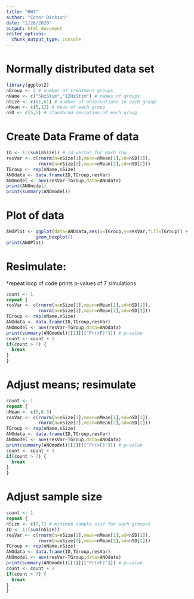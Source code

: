 ```yaml
---
title: "HW7"
author: "Conor Dickson"
date: "2/26/2020"
output: html_document
editor_options: 
  chunk_output_type: console
---
```


# Normally distributed data set
```r
library(ggplot2)
nGroup <- 2 # number of treatment groups
nName <- c("5HzStim","12HzStim") # names of groups
nSize <- c(61,61) # number of observations in each group
nMean <- c(5,12) # mean of each group
nSD <- c(5,5) # standardd deviation of each group
```

# Create Data Frame of data
```r
ID <- 1:(sum(nSize)) # id vector for each row
resVar <- c(rnorm(n=nSize[1],mean=nMean[1],sd=nSD[1]),
            rnorm(n=nSize[2],mean=nMean[2],sd=nSD[2]))
TGroup <- rep(nName,nSize)
ANOdata <- data.frame(ID,TGroup,resVar)
ANOmodel <- aov(resVar~TGroup,data=ANOdata)
print(ANOmodel)
print(summary(ANOmodel))
```

# Plot of data
```r
ANOPlot <- ggplot(data=ANOdata,aes(x=TGroup,y=resVar,fill=TGroup)) +
           geom_boxplot()
print(ANOPlot)
```

# Resimulate: 
*repeat loop of code prints p-values of 7 simulations
```r
count <- 1
repeat {
resVar <- c(rnorm(n=nSize[1],mean=nMean[1],sd=nSD[1]),
            rnorm(n=nSize[2],mean=nMean[2],sd=nSD[2]))
TGroup <- rep(nName,nSize)
ANOdata <- data.frame(ID,TGroup,resVar)
ANOmodel <- aov(resVar~TGroup,data=ANOdata)
print(summary(ANOmodel)[[1]][["Pr(>F)"]]) # p-value
count <- count + 1
if(count > 7) {
  break
}
}

```

# Adjust means; resimulate
```r
count <- 1
repeat {
nMean <- c(5,6.3)
resVar <- c(rnorm(n=nSize[1],mean=nMean[1],sd=nSD[1]),
            rnorm(n=nSize[2],mean=nMean[2],sd=nSD[2]))
TGroup <- rep(nName,nSize)
ANOdata <- data.frame(ID,TGroup,resVar)
ANOmodel <- aov(resVar~TGroup,data=ANOdata)
print(summary(ANOmodel)[[1]][["Pr(>F)"]]) # p-value
count <- count + 1
if(count > 7) {
  break
}
}

```

# Adjust sample size
```r
count <- 1
repeat {
nSize <- c(7,7) # minimum sample size for each group=5
ID <- 1:(sum(nSize))
resVar <- c(rnorm(n=nSize[1],mean=nMean[1],sd=nSD[1]),
            rnorm(n=nSize[2],mean=nMean[2],sd=nSD[2]))
TGroup <- rep(nName,nSize)
ANOdata <- data.frame(ID,TGroup,resVar)
ANOmodel <- aov(resVar~TGroup,data=ANOdata)
print(summary(ANOmodel)[[1]][["Pr(>F)"]]) # p-value
count <- count + 1
if(count > 7) {
  break
}
}

```

